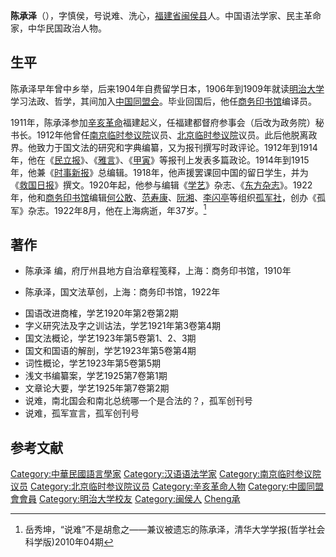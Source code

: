 '''陈承泽'''（{{bd|1885年||1922年|catIdx=Chen陳}}），字慎侯，号说难、洗心，[[福建省|福建省]][[闽侯县|闽侯县]]人。中国语法学家、民主革命家，中华民国政治人物。

==生平==
陈承泽早年曾中乡举，后来1904年自费留学日本，1906年到1909年就读[[明治大学|明治大学]]学习法政、哲学，其间加入[[中国同盟会|中国同盟会]]。毕业回国后，他任[[商务印书馆|商务印书馆]]编译员。

1911年，陈承泽参加[[辛亥革命|辛亥革命]]福建起义，任福建都督府参事会（后改为政务院）秘书长。1912年他曾任[[南京临时参议院|南京临时参议院]]议员、[[北京临时参议院|北京临时参议院]]议员。此后他脱离政界。他致力于国文法的研究和字典编纂，又为报刊撰写时政评论。1912年到1914年，他在《[[民立报|民立报]]》、《[[雅言|雅言]]》、《[[甲寅|甲寅]]》等报刊上发表多篇政论。1914年到1915年，他兼《[[时事新报|时事新报]]》总编辑。1918年，他声援罢课回中国的留日学生，并为《[[救国日报|救国日报]]》撰文。1920年起，他参与编辑《[[学艺|学艺]]》杂志、《[[东方杂志|东方杂志]]》。1922年，他和[[商务印书馆|商务印书馆]]编辑[[何公敢|何公敢]]、[[范寿康|范寿康]]、[[阮湘|阮湘]]、[[李闪亭|李闪亭]]等组织[[孤军社|孤军社]]，创办《孤军》杂志。1922年8月，他在上海病逝，年37岁。<ref>岳秀坤，“说难”不是胡愈之——兼议被遗忘的陈承泽，清华大学学报(哲学社会科学版)2010年04期</ref>

==著作==
*陈承泽 编，府厅州县地方自治章程笺释，上海：商务印书馆，1910年

*陈承泽，国文法草创，上海：商务印书馆，1922年

*国语改进商榷，学艺1920年第2卷第2期
*字义研究法及字之训诂法，学艺1921年第3卷第4期
*国文法概论，学艺1923年第5卷第1、2、3期
*国文和国语的解剖，学艺1923年第5卷第4期
*词性概论，学艺1923年第5卷第5期
*浅文书编纂案，学艺1925第7卷第1期
*文章论大要，学艺1925年第7卷第2期
*说难，南北国会和南北总统哪一个是合法的？，孤军创刊号
*说难，孤军宣言，孤军创刊号

==参考文献==
{{reflist}}

{{第一次北京臨時參議院}}
{{DEFAULTSORT:Chen陈}}
[[Category:中華民國語言學家|Category:中華民國語言學家]]
[[Category:汉语语法学家|Category:汉语语法学家]]
[[Category:南京临时参议院议员|Category:南京临时参议院议员]]
[[Category:北京临时参议院议员|Category:北京临时参议院议员]]
[[Category:辛亥革命人物|Category:辛亥革命人物]]
[[Category:中國同盟會會員|Category:中國同盟會會員]]
[[Category:明治大学校友|Category:明治大学校友]]
[[Category:闽侯人|Category:闽侯人]]
[[Category:陳姓|Cheng承]]
